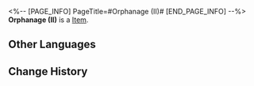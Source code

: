 <%-- [PAGE_INFO]
PageTitle=#Orphanage (II)#
[END_PAGE_INFO] --%>
{{Item Infobox
|id          = 252359
|image       = Item Orphanage (II).png{{subst:void|<!--$UPLOAD:<<SpriteOutput/Quest/PlanetFes/SwapCardPic/SwapCardPiece/2005_2.png>-<Item Orphanage (II).png>-<Item Icons>>-->}}
|type        = 
|invCategory = 
|rarity      = 5
|effect      = 
|description = Complete a Memory Card set to gain buffs.
}}
{{Description|The trailblazing memories deep in your mind will provide inspiration to the game once you recall it in full.}}
'''Orphanage (II)''' is a [[Item]].

==Other Languages==
{{Other Languages
|en   = Orphanage (II)
|zhs  = 孤儿院-Ⅱ
|zht  = 孤兒院-Ⅱ
|ja   = 孤児院-II
|ko   = 보육원-Ⅱ
|es   = Orfanato&nbsp;II
|fr   = Orphelinat (II)
|ru   = Сиротский приют II
|th   = สถานเลี้ยงเด็กกำพร้า II
|vi   = Viện Trẻ Mồ Côi-II
|de   = Waisenhaus (II)
|id   = Panti Asuhan II
|pt   = Orfanato (II)
}}

==Change History==
{{Change History|3.2}}